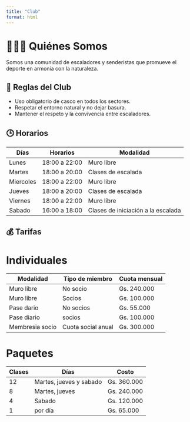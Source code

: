 ```yaml
---
title: "Club"
format: html
---
```


# 🧑‍🤝‍🧑 Quiénes Somos

Somos una comunidad de escaladores y senderistas que promueve el deporte en armonía con la naturaleza.

## 🧾 Reglas del Club

- Uso obligatorio de casco en todos los sectores.
- Respetar el entorno natural y no dejar basura.
- Mantener el respeto y la convivencia entre escaladores.


## 🕒 Horarios

| Días        | Horarios       | Modalidad   |
|-------------|----------------|-------------|
| Lunes       | 18:00 a 22:00  | Muro libre  | 
| Martes      | 18:00 a 20:00  | Clases de escalada | 
| Miercoles   | 18:00 a 22:00  | Muro libre  | 
| Jueves      | 18:00 a 20:00  | Clases de escalada | 
| Viernes     | 18:00 a 22:00  | Muro libre  | 
| Sabado      | 16:00 a 18:00  | Clases de iniciación a la escalada | 




## 💰 Tarifas

# Individuales

| Modalidad       |Tipo de miembro | Cuota mensual   |
|-----------------|----------------|-----------------|
| Muro libre      | No socio       | Gs. 240.000     |
| Muro libre      | Socios         | Gs. 100.000     |
| Pase dario      | No socios      | Gs. 55.000      | 
| Pase diario     | socios         | Gs. 100.000     |
| Membresia socio | Cuota social anual | Gs. 300.000 |    

# Paquetes

|Clases  |Días                     | Costo        |
|--------|-------------------------|--------------|
| 12     | Martes, jueves y sabado | Gs. 360.000  |
| 8      | Martes, jueves          | Gs. 240.000  |
| 4      | Sabado                  | Gs. 120.000  |
| 1      | por día                 | Gs.  65.000  |

